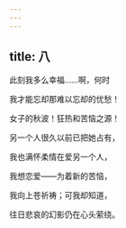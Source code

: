 ```yaml
---
---
---
```

title: 八
---




此刻我多么幸福……啊，何时

我才能忘却那难以忘却的忧愁！

女子的秋波！狂热和苦恼之源！

另一个人很久以前已把她占有，

我也满怀柔情在爱另一个人，

我想恋爱——为着新的苦恼，

我向上苍祈祷；可我却知道，

往日悲哀的幻影仍在心头萦绕。